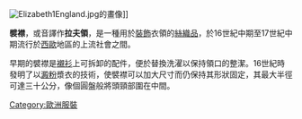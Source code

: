 [[File:Elizabeth1England.jpg|thumb]]的畫像]]

'''襞襟'''，或音譯作'''拉夫領'''，是一種用於[[裝飾|裝飾]]衣領的[[絲織品|絲織品]]，於16世紀中期至17世紀中期流行於[[西歐|西歐]]地區的上流社會之間。

早期的襞襟是[[襯衫|襯衫]]上可拆卸的配件，便於替換洗濯以保持領口的整潔。16世紀時發明了以[[澱粉|澱粉]]漿衣的技術，使襞襟可以加大尺寸而仍保持其形狀固定，其最大半徑可達三十公分，像個圓盤般將頭頸部圍在中間。

[[Category:歐洲服裝|Category:歐洲服裝]]